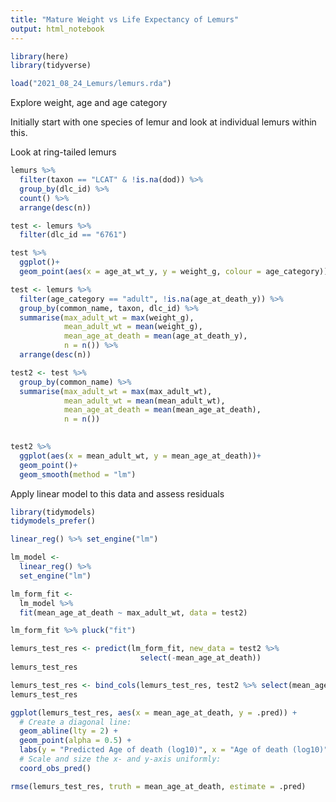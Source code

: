 ```yaml
---
title: "Mature Weight vs Life Expectancy of Lemurs"
output: html_notebook
---
```


```r
library(here)
library(tidyverse)
```

```r
load("2021_08_24_Lemurs/lemurs.rda")
```

Explore weight, age and age category

Initially start with one species of lemur and look at individual lemurs within this.

Look at ring-tailed lemurs

```r
lemurs %>%
  filter(taxon == "LCAT" & !is.na(dod)) %>% 
  group_by(dlc_id) %>% 
  count() %>% 
  arrange(desc(n))

test <- lemurs %>% 
  filter(dlc_id == "6761")

test %>% 
  ggplot()+
  geom_point(aes(x = age_at_wt_y, y = weight_g, colour = age_category))
```

```r
test <- lemurs %>% 
  filter(age_category == "adult", !is.na(age_at_death_y)) %>% 
  group_by(common_name, taxon, dlc_id) %>% 
  summarise(max_adult_wt = max(weight_g),
            mean_adult_wt = mean(weight_g),
            mean_age_at_death = mean(age_at_death_y),
            n = n()) %>% 
  arrange(desc(n))

test2 <- test %>% 
  group_by(common_name) %>% 
  summarise(max_adult_wt = max(max_adult_wt),
            mean_adult_wt = mean(mean_adult_wt),
            mean_age_at_death = mean(mean_age_at_death),
            n = n())
  

test2 %>% 
  ggplot(aes(x = mean_adult_wt, y = mean_age_at_death))+
  geom_point()+
  geom_smooth(method = "lm")


```

Apply linear model to this data and assess residuals

```r
library(tidymodels)
tidymodels_prefer()

linear_reg() %>% set_engine("lm")

lm_model <- 
  linear_reg() %>% 
  set_engine("lm")

lm_form_fit <- 
  lm_model %>% 
  fit(mean_age_at_death ~ max_adult_wt, data = test2)

lm_form_fit %>% pluck("fit")


```

```r
lemurs_test_res <- predict(lm_form_fit, new_data = test2 %>% 
                             select(-mean_age_at_death))
lemurs_test_res

lemurs_test_res <- bind_cols(lemurs_test_res, test2 %>% select(mean_age_at_death))
lemurs_test_res
```

```r
ggplot(lemurs_test_res, aes(x = mean_age_at_death, y = .pred)) + 
  # Create a diagonal line:
  geom_abline(lty = 2) + 
  geom_point(alpha = 0.5) + 
  labs(y = "Predicted Age of death (log10)", x = "Age of death (log10)") +
  # Scale and size the x- and y-axis uniformly:
  coord_obs_pred()
```

```r
rmse(lemurs_test_res, truth = mean_age_at_death, estimate = .pred)
```
